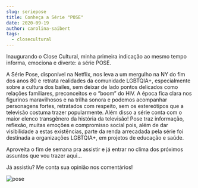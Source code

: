 ```yaml
---
slug: seriepose
title: Conheça a Série "POSE"
date: 2020-09-19
author: carolina-saibert
tags:
  - closecultural
---
```

<!--\[if gte mso 9]><xml>
 <o:OfficeDocumentSettings>
  <o:AllowPNG/>
 </o:OfficeDocumentSettings>
</xml><!\[endif]-->

<!--\[if gte mso 9]><xml>
 <w:WordDocument>
  <w:View>Normal</w:View>
  <w:Zoom>0</w:Zoom>
  <w:TrackMoves/>
  <w:TrackFormatting/>
  <w:HyphenationZone>21</w:HyphenationZone>
  <w:PunctuationKerning/>
  <w:ValidateAgainstSchemas/>
  <w:SaveIfXMLInvalid>false</w:SaveIfXMLInvalid>
  <w:IgnoreMixedContent>false</w:IgnoreMixedContent>
  <w:AlwaysShowPlaceholderText>false</w:AlwaysShowPlaceholderText>
  <w:DoNotPromoteQF/>
  <w:LidThemeOther>PT-BR</w:LidThemeOther>
  <w:LidThemeAsian>X-NONE</w:LidThemeAsian>
  <w:LidThemeComplexScript>X-NONE</w:LidThemeComplexScript>
  <w:Compatibility>
   <w:BreakWrappedTables/>
   <w:SnapToGridInCell/>
   <w:WrapTextWithPunct/>
   <w:UseAsianBreakRules/>
   <w:DontGrowAutofit/>
   <w:SplitPgBreakAndParaMark/>
   <w:EnableOpenTypeKerning/>
   <w:DontFlipMirrorIndents/>
   <w:OverrideTableStyleHps/>
  </w:Compatibility>
  <m:mathPr>
   <m:mathFont m:val="Cambria Math"/>
   <m:brkBin m:val="before"/>
   <m:brkBinSub m:val="&#45;-"/>
   <m:smallFrac m:val="off"/>
   <m:dispDef/>
   <m:lMargin m:val="0"/>
   <m:rMargin m:val="0"/>
   <m:defJc m:val="centerGroup"/>
   <m:wrapIndent m:val="1440"/>
   <m:intLim m:val="subSup"/>
   <m:naryLim m:val="undOvr"/>
  </m:mathPr></w:WordDocument>
</xml><!\[endif]-->

<!--\[if gte mso 9]><xml>
 <w:LatentStyles DefLockedState="false" DefUnhideWhenUsed="false"
  DefSemiHidden="false" DefQFormat="false" DefPriority="99"
  LatentStyleCount="371">
  <w:LsdException Locked="false" Priority="0" QFormat="true" Name="Normal"/>
  <w:LsdException Locked="false" Priority="9" QFormat="true" Name="heading 1"/>
  <w:LsdException Locked="false" Priority="9" SemiHidden="true"
   UnhideWhenUsed="true" QFormat="true" Name="heading 2"/>
  <w:LsdException Locked="false" Priority="9" SemiHidden="true"
   UnhideWhenUsed="true" QFormat="true" Name="heading 3"/>
  <w:LsdException Locked="false" Priority="9" SemiHidden="true"
   UnhideWhenUsed="true" QFormat="true" Name="heading 4"/>
  <w:LsdException Locked="false" Priority="9" SemiHidden="true"
   UnhideWhenUsed="true" QFormat="true" Name="heading 5"/>
  <w:LsdException Locked="false" Priority="9" SemiHidden="true"
   UnhideWhenUsed="true" QFormat="true" Name="heading 6"/>
  <w:LsdException Locked="false" Priority="9" SemiHidden="true"
   UnhideWhenUsed="true" QFormat="true" Name="heading 7"/>
  <w:LsdException Locked="false" Priority="9" SemiHidden="true"
   UnhideWhenUsed="true" QFormat="true" Name="heading 8"/>
  <w:LsdException Locked="false" Priority="9" SemiHidden="true"
   UnhideWhenUsed="true" QFormat="true" Name="heading 9"/>
  <w:LsdException Locked="false" SemiHidden="true" UnhideWhenUsed="true"
   Name="index 1"/>
  <w:LsdException Locked="false" SemiHidden="true" UnhideWhenUsed="true"
   Name="index 2"/>
  <w:LsdException Locked="false" SemiHidden="true" UnhideWhenUsed="true"
   Name="index 3"/>
  <w:LsdException Locked="false" SemiHidden="true" UnhideWhenUsed="true"
   Name="index 4"/>
  <w:LsdException Locked="false" SemiHidden="true" UnhideWhenUsed="true"
   Name="index 5"/>
  <w:LsdException Locked="false" SemiHidden="true" UnhideWhenUsed="true"
   Name="index 6"/>
  <w:LsdException Locked="false" SemiHidden="true" UnhideWhenUsed="true"
   Name="index 7"/>
  <w:LsdException Locked="false" SemiHidden="true" UnhideWhenUsed="true"
   Name="index 8"/>
  <w:LsdException Locked="false" SemiHidden="true" UnhideWhenUsed="true"
   Name="index 9"/>
  <w:LsdException Locked="false" Priority="39" SemiHidden="true"
   UnhideWhenUsed="true" Name="toc 1"/>
  <w:LsdException Locked="false" Priority="39" SemiHidden="true"
   UnhideWhenUsed="true" Name="toc 2"/>
  <w:LsdException Locked="false" Priority="39" SemiHidden="true"
   UnhideWhenUsed="true" Name="toc 3"/>
  <w:LsdException Locked="false" Priority="39" SemiHidden="true"
   UnhideWhenUsed="true" Name="toc 4"/>
  <w:LsdException Locked="false" Priority="39" SemiHidden="true"
   UnhideWhenUsed="true" Name="toc 5"/>
  <w:LsdException Locked="false" Priority="39" SemiHidden="true"
   UnhideWhenUsed="true" Name="toc 6"/>
  <w:LsdException Locked="false" Priority="39" SemiHidden="true"
   UnhideWhenUsed="true" Name="toc 7"/>
  <w:LsdException Locked="false" Priority="39" SemiHidden="true"
   UnhideWhenUsed="true" Name="toc 8"/>
  <w:LsdException Locked="false" Priority="39" SemiHidden="true"
   UnhideWhenUsed="true" Name="toc 9"/>
  <w:LsdException Locked="false" SemiHidden="true" UnhideWhenUsed="true"
   Name="Normal Indent"/>
  <w:LsdException Locked="false" SemiHidden="true" UnhideWhenUsed="true"
   Name="footnote text"/>
  <w:LsdException Locked="false" SemiHidden="true" UnhideWhenUsed="true"
   Name="annotation text"/>
  <w:LsdException Locked="false" SemiHidden="true" UnhideWhenUsed="true"
   Name="header"/>
  <w:LsdException Locked="false" SemiHidden="true" UnhideWhenUsed="true"
   Name="footer"/>
  <w:LsdException Locked="false" SemiHidden="true" UnhideWhenUsed="true"
   Name="index heading"/>
  <w:LsdException Locked="false" Priority="35" SemiHidden="true"
   UnhideWhenUsed="true" QFormat="true" Name="caption"/>
  <w:LsdException Locked="false" SemiHidden="true" UnhideWhenUsed="true"
   Name="table of figures"/>
  <w:LsdException Locked="false" SemiHidden="true" UnhideWhenUsed="true"
   Name="envelope address"/>
  <w:LsdException Locked="false" SemiHidden="true" UnhideWhenUsed="true"
   Name="envelope return"/>
  <w:LsdException Locked="false" SemiHidden="true" UnhideWhenUsed="true"
   Name="footnote reference"/>
  <w:LsdException Locked="false" SemiHidden="true" UnhideWhenUsed="true"
   Name="annotation reference"/>
  <w:LsdException Locked="false" SemiHidden="true" UnhideWhenUsed="true"
   Name="line number"/>
  <w:LsdException Locked="false" SemiHidden="true" UnhideWhenUsed="true"
   Name="page number"/>
  <w:LsdException Locked="false" SemiHidden="true" UnhideWhenUsed="true"
   Name="endnote reference"/>
  <w:LsdException Locked="false" SemiHidden="true" UnhideWhenUsed="true"
   Name="endnote text"/>
  <w:LsdException Locked="false" SemiHidden="true" UnhideWhenUsed="true"
   Name="table of authorities"/>
  <w:LsdException Locked="false" SemiHidden="true" UnhideWhenUsed="true"
   Name="macro"/>
  <w:LsdException Locked="false" SemiHidden="true" UnhideWhenUsed="true"
   Name="toa heading"/>
  <w:LsdException Locked="false" SemiHidden="true" UnhideWhenUsed="true"
   Name="List"/>
  <w:LsdException Locked="false" SemiHidden="true" UnhideWhenUsed="true"
   Name="List Bullet"/>
  <w:LsdException Locked="false" SemiHidden="true" UnhideWhenUsed="true"
   Name="List Number"/>
  <w:LsdException Locked="false" SemiHidden="true" UnhideWhenUsed="true"
   Name="List 2"/>
  <w:LsdException Locked="false" SemiHidden="true" UnhideWhenUsed="true"
   Name="List 3"/>
  <w:LsdException Locked="false" SemiHidden="true" UnhideWhenUsed="true"
   Name="List 4"/>
  <w:LsdException Locked="false" SemiHidden="true" UnhideWhenUsed="true"
   Name="List 5"/>
  <w:LsdException Locked="false" SemiHidden="true" UnhideWhenUsed="true"
   Name="List Bullet 2"/>
  <w:LsdException Locked="false" SemiHidden="true" UnhideWhenUsed="true"
   Name="List Bullet 3"/>
  <w:LsdException Locked="false" SemiHidden="true" UnhideWhenUsed="true"
   Name="List Bullet 4"/>
  <w:LsdException Locked="false" SemiHidden="true" UnhideWhenUsed="true"
   Name="List Bullet 5"/>
  <w:LsdException Locked="false" SemiHidden="true" UnhideWhenUsed="true"
   Name="List Number 2"/>
  <w:LsdException Locked="false" SemiHidden="true" UnhideWhenUsed="true"
   Name="List Number 3"/>
  <w:LsdException Locked="false" SemiHidden="true" UnhideWhenUsed="true"
   Name="List Number 4"/>
  <w:LsdException Locked="false" SemiHidden="true" UnhideWhenUsed="true"
   Name="List Number 5"/>
  <w:LsdException Locked="false" Priority="10" QFormat="true" Name="Title"/>
  <w:LsdException Locked="false" SemiHidden="true" UnhideWhenUsed="true"
   Name="Closing"/>
  <w:LsdException Locked="false" SemiHidden="true" UnhideWhenUsed="true"
   Name="Signature"/>
  <w:LsdException Locked="false" Priority="1" SemiHidden="true"
   UnhideWhenUsed="true" Name="Default Paragraph Font"/>
  <w:LsdException Locked="false" SemiHidden="true" UnhideWhenUsed="true"
   Name="Body Text"/>
  <w:LsdException Locked="false" SemiHidden="true" UnhideWhenUsed="true"
   Name="Body Text Indent"/>
  <w:LsdException Locked="false" SemiHidden="true" UnhideWhenUsed="true"
   Name="List Continue"/>
  <w:LsdException Locked="false" SemiHidden="true" UnhideWhenUsed="true"
   Name="List Continue 2"/>
  <w:LsdException Locked="false" SemiHidden="true" UnhideWhenUsed="true"
   Name="List Continue 3"/>
  <w:LsdException Locked="false" SemiHidden="true" UnhideWhenUsed="true"
   Name="List Continue 4"/>
  <w:LsdException Locked="false" SemiHidden="true" UnhideWhenUsed="true"
   Name="List Continue 5"/>
  <w:LsdException Locked="false" SemiHidden="true" UnhideWhenUsed="true"
   Name="Message Header"/>
  <w:LsdException Locked="false" Priority="11" QFormat="true" Name="Subtitle"/>
  <w:LsdException Locked="false" SemiHidden="true" UnhideWhenUsed="true"
   Name="Salutation"/>
  <w:LsdException Locked="false" SemiHidden="true" UnhideWhenUsed="true"
   Name="Date"/>
  <w:LsdException Locked="false" SemiHidden="true" UnhideWhenUsed="true"
   Name="Body Text First Indent"/>
  <w:LsdException Locked="false" SemiHidden="true" UnhideWhenUsed="true"
   Name="Body Text First Indent 2"/>
  <w:LsdException Locked="false" SemiHidden="true" UnhideWhenUsed="true"
   Name="Note Heading"/>
  <w:LsdException Locked="false" SemiHidden="true" UnhideWhenUsed="true"
   Name="Body Text 2"/>
  <w:LsdException Locked="false" SemiHidden="true" UnhideWhenUsed="true"
   Name="Body Text 3"/>
  <w:LsdException Locked="false" SemiHidden="true" UnhideWhenUsed="true"
   Name="Body Text Indent 2"/>
  <w:LsdException Locked="false" SemiHidden="true" UnhideWhenUsed="true"
   Name="Body Text Indent 3"/>
  <w:LsdException Locked="false" SemiHidden="true" UnhideWhenUsed="true"
   Name="Block Text"/>
  <w:LsdException Locked="false" SemiHidden="true" UnhideWhenUsed="true"
   Name="Hyperlink"/>
  <w:LsdException Locked="false" SemiHidden="true" UnhideWhenUsed="true"
   Name="FollowedHyperlink"/>
  <w:LsdException Locked="false" Priority="22" QFormat="true" Name="Strong"/>
  <w:LsdException Locked="false" Priority="20" QFormat="true" Name="Emphasis"/>
  <w:LsdException Locked="false" SemiHidden="true" UnhideWhenUsed="true"
   Name="Document Map"/>
  <w:LsdException Locked="false" SemiHidden="true" UnhideWhenUsed="true"
   Name="Plain Text"/>
  <w:LsdException Locked="false" SemiHidden="true" UnhideWhenUsed="true"
   Name="E-mail Signature"/>
  <w:LsdException Locked="false" SemiHidden="true" UnhideWhenUsed="true"
   Name="HTML Top of Form"/>
  <w:LsdException Locked="false" SemiHidden="true" UnhideWhenUsed="true"
   Name="HTML Bottom of Form"/>
  <w:LsdException Locked="false" SemiHidden="true" UnhideWhenUsed="true"
   Name="Normal (Web)"/>
  <w:LsdException Locked="false" SemiHidden="true" UnhideWhenUsed="true"
   Name="HTML Acronym"/>
  <w:LsdException Locked="false" SemiHidden="true" UnhideWhenUsed="true"
   Name="HTML Address"/>
  <w:LsdException Locked="false" SemiHidden="true" UnhideWhenUsed="true"
   Name="HTML Cite"/>
  <w:LsdException Locked="false" SemiHidden="true" UnhideWhenUsed="true"
   Name="HTML Code"/>
  <w:LsdException Locked="false" SemiHidden="true" UnhideWhenUsed="true"
   Name="HTML Definition"/>
  <w:LsdException Locked="false" SemiHidden="true" UnhideWhenUsed="true"
   Name="HTML Keyboard"/>
  <w:LsdException Locked="false" SemiHidden="true" UnhideWhenUsed="true"
   Name="HTML Preformatted"/>
  <w:LsdException Locked="false" SemiHidden="true" UnhideWhenUsed="true"
   Name="HTML Sample"/>
  <w:LsdException Locked="false" SemiHidden="true" UnhideWhenUsed="true"
   Name="HTML Typewriter"/>
  <w:LsdException Locked="false" SemiHidden="true" UnhideWhenUsed="true"
   Name="HTML Variable"/>
  <w:LsdException Locked="false" SemiHidden="true" UnhideWhenUsed="true"
   Name="Normal Table"/>
  <w:LsdException Locked="false" SemiHidden="true" UnhideWhenUsed="true"
   Name="annotation subject"/>
  <w:LsdException Locked="false" SemiHidden="true" UnhideWhenUsed="true"
   Name="No List"/>
  <w:LsdException Locked="false" SemiHidden="true" UnhideWhenUsed="true"
   Name="Outline List 1"/>
  <w:LsdException Locked="false" SemiHidden="true" UnhideWhenUsed="true"
   Name="Outline List 2"/>
  <w:LsdException Locked="false" SemiHidden="true" UnhideWhenUsed="true"
   Name="Outline List 3"/>
  <w:LsdException Locked="false" SemiHidden="true" UnhideWhenUsed="true"
   Name="Table Simple 1"/>
  <w:LsdException Locked="false" SemiHidden="true" UnhideWhenUsed="true"
   Name="Table Simple 2"/>
  <w:LsdException Locked="false" SemiHidden="true" UnhideWhenUsed="true"
   Name="Table Simple 3"/>
  <w:LsdException Locked="false" SemiHidden="true" UnhideWhenUsed="true"
   Name="Table Classic 1"/>
  <w:LsdException Locked="false" SemiHidden="true" UnhideWhenUsed="true"
   Name="Table Classic 2"/>
  <w:LsdException Locked="false" SemiHidden="true" UnhideWhenUsed="true"
   Name="Table Classic 3"/>
  <w:LsdException Locked="false" SemiHidden="true" UnhideWhenUsed="true"
   Name="Table Classic 4"/>
  <w:LsdException Locked="false" SemiHidden="true" UnhideWhenUsed="true"
   Name="Table Colorful 1"/>
  <w:LsdException Locked="false" SemiHidden="true" UnhideWhenUsed="true"
   Name="Table Colorful 2"/>
  <w:LsdException Locked="false" SemiHidden="true" UnhideWhenUsed="true"
   Name="Table Colorful 3"/>
  <w:LsdException Locked="false" SemiHidden="true" UnhideWhenUsed="true"
   Name="Table Columns 1"/>
  <w:LsdException Locked="false" SemiHidden="true" UnhideWhenUsed="true"
   Name="Table Columns 2"/>
  <w:LsdException Locked="false" SemiHidden="true" UnhideWhenUsed="true"
   Name="Table Columns 3"/>
  <w:LsdException Locked="false" SemiHidden="true" UnhideWhenUsed="true"
   Name="Table Columns 4"/>
  <w:LsdException Locked="false" SemiHidden="true" UnhideWhenUsed="true"
   Name="Table Columns 5"/>
  <w:LsdException Locked="false" SemiHidden="true" UnhideWhenUsed="true"
   Name="Table Grid 1"/>
  <w:LsdException Locked="false" SemiHidden="true" UnhideWhenUsed="true"
   Name="Table Grid 2"/>
  <w:LsdException Locked="false" SemiHidden="true" UnhideWhenUsed="true"
   Name="Table Grid 3"/>
  <w:LsdException Locked="false" SemiHidden="true" UnhideWhenUsed="true"
   Name="Table Grid 4"/>
  <w:LsdException Locked="false" SemiHidden="true" UnhideWhenUsed="true"
   Name="Table Grid 5"/>
  <w:LsdException Locked="false" SemiHidden="true" UnhideWhenUsed="true"
   Name="Table Grid 6"/>
  <w:LsdException Locked="false" SemiHidden="true" UnhideWhenUsed="true"
   Name="Table Grid 7"/>
  <w:LsdException Locked="false" SemiHidden="true" UnhideWhenUsed="true"
   Name="Table Grid 8"/>
  <w:LsdException Locked="false" SemiHidden="true" UnhideWhenUsed="true"
   Name="Table List 1"/>
  <w:LsdException Locked="false" SemiHidden="true" UnhideWhenUsed="true"
   Name="Table List 2"/>
  <w:LsdException Locked="false" SemiHidden="true" UnhideWhenUsed="true"
   Name="Table List 3"/>
  <w:LsdException Locked="false" SemiHidden="true" UnhideWhenUsed="true"
   Name="Table List 4"/>
  <w:LsdException Locked="false" SemiHidden="true" UnhideWhenUsed="true"
   Name="Table List 5"/>
  <w:LsdException Locked="false" SemiHidden="true" UnhideWhenUsed="true"
   Name="Table List 6"/>
  <w:LsdException Locked="false" SemiHidden="true" UnhideWhenUsed="true"
   Name="Table List 7"/>
  <w:LsdException Locked="false" SemiHidden="true" UnhideWhenUsed="true"
   Name="Table List 8"/>
  <w:LsdException Locked="false" SemiHidden="true" UnhideWhenUsed="true"
   Name="Table 3D effects 1"/>
  <w:LsdException Locked="false" SemiHidden="true" UnhideWhenUsed="true"
   Name="Table 3D effects 2"/>
  <w:LsdException Locked="false" SemiHidden="true" UnhideWhenUsed="true"
   Name="Table 3D effects 3"/>
  <w:LsdException Locked="false" SemiHidden="true" UnhideWhenUsed="true"
   Name="Table Contemporary"/>
  <w:LsdException Locked="false" SemiHidden="true" UnhideWhenUsed="true"
   Name="Table Elegant"/>
  <w:LsdException Locked="false" SemiHidden="true" UnhideWhenUsed="true"
   Name="Table Professional"/>
  <w:LsdException Locked="false" SemiHidden="true" UnhideWhenUsed="true"
   Name="Table Subtle 1"/>
  <w:LsdException Locked="false" SemiHidden="true" UnhideWhenUsed="true"
   Name="Table Subtle 2"/>
  <w:LsdException Locked="false" SemiHidden="true" UnhideWhenUsed="true"
   Name="Table Web 1"/>
  <w:LsdException Locked="false" SemiHidden="true" UnhideWhenUsed="true"
   Name="Table Web 2"/>
  <w:LsdException Locked="false" SemiHidden="true" UnhideWhenUsed="true"
   Name="Table Web 3"/>
  <w:LsdException Locked="false" SemiHidden="true" UnhideWhenUsed="true"
   Name="Balloon Text"/>
  <w:LsdException Locked="false" Priority="39" Name="Table Grid"/>
  <w:LsdException Locked="false" SemiHidden="true" UnhideWhenUsed="true"
   Name="Table Theme"/>
  <w:LsdException Locked="false" SemiHidden="true" Name="Placeholder Text"/>
  <w:LsdException Locked="false" Priority="1" QFormat="true" Name="No Spacing"/>
  <w:LsdException Locked="false" Priority="60" Name="Light Shading"/>
  <w:LsdException Locked="false" Priority="61" Name="Light List"/>
  <w:LsdException Locked="false" Priority="62" Name="Light Grid"/>
  <w:LsdException Locked="false" Priority="63" Name="Medium Shading 1"/>
  <w:LsdException Locked="false" Priority="64" Name="Medium Shading 2"/>
  <w:LsdException Locked="false" Priority="65" Name="Medium List 1"/>
  <w:LsdException Locked="false" Priority="66" Name="Medium List 2"/>
  <w:LsdException Locked="false" Priority="67" Name="Medium Grid 1"/>
  <w:LsdException Locked="false" Priority="68" Name="Medium Grid 2"/>
  <w:LsdException Locked="false" Priority="69" Name="Medium Grid 3"/>
  <w:LsdException Locked="false" Priority="70" Name="Dark List"/>
  <w:LsdException Locked="false" Priority="71" Name="Colorful Shading"/>
  <w:LsdException Locked="false" Priority="72" Name="Colorful List"/>
  <w:LsdException Locked="false" Priority="73" Name="Colorful Grid"/>
  <w:LsdException Locked="false" Priority="60" Name="Light Shading Accent 1"/>
  <w:LsdException Locked="false" Priority="61" Name="Light List Accent 1"/>
  <w:LsdException Locked="false" Priority="62" Name="Light Grid Accent 1"/>
  <w:LsdException Locked="false" Priority="63" Name="Medium Shading 1 Accent 1"/>
  <w:LsdException Locked="false" Priority="64" Name="Medium Shading 2 Accent 1"/>
  <w:LsdException Locked="false" Priority="65" Name="Medium List 1 Accent 1"/>
  <w:LsdException Locked="false" SemiHidden="true" Name="Revision"/>
  <w:LsdException Locked="false" Priority="34" QFormat="true"
   Name="List Paragraph"/>
  <w:LsdException Locked="false" Priority="29" QFormat="true" Name="Quote"/>
  <w:LsdException Locked="false" Priority="30" QFormat="true"
   Name="Intense Quote"/>
  <w:LsdException Locked="false" Priority="66" Name="Medium List 2 Accent 1"/>
  <w:LsdException Locked="false" Priority="67" Name="Medium Grid 1 Accent 1"/>
  <w:LsdException Locked="false" Priority="68" Name="Medium Grid 2 Accent 1"/>
  <w:LsdException Locked="false" Priority="69" Name="Medium Grid 3 Accent 1"/>
  <w:LsdException Locked="false" Priority="70" Name="Dark List Accent 1"/>
  <w:LsdException Locked="false" Priority="71" Name="Colorful Shading Accent 1"/>
  <w:LsdException Locked="false" Priority="72" Name="Colorful List Accent 1"/>
  <w:LsdException Locked="false" Priority="73" Name="Colorful Grid Accent 1"/>
  <w:LsdException Locked="false" Priority="60" Name="Light Shading Accent 2"/>
  <w:LsdException Locked="false" Priority="61" Name="Light List Accent 2"/>
  <w:LsdException Locked="false" Priority="62" Name="Light Grid Accent 2"/>
  <w:LsdException Locked="false" Priority="63" Name="Medium Shading 1 Accent 2"/>
  <w:LsdException Locked="false" Priority="64" Name="Medium Shading 2 Accent 2"/>
  <w:LsdException Locked="false" Priority="65" Name="Medium List 1 Accent 2"/>
  <w:LsdException Locked="false" Priority="66" Name="Medium List 2 Accent 2"/>
  <w:LsdException Locked="false" Priority="67" Name="Medium Grid 1 Accent 2"/>
  <w:LsdException Locked="false" Priority="68" Name="Medium Grid 2 Accent 2"/>
  <w:LsdException Locked="false" Priority="69" Name="Medium Grid 3 Accent 2"/>
  <w:LsdException Locked="false" Priority="70" Name="Dark List Accent 2"/>
  <w:LsdException Locked="false" Priority="71" Name="Colorful Shading Accent 2"/>
  <w:LsdException Locked="false" Priority="72" Name="Colorful List Accent 2"/>
  <w:LsdException Locked="false" Priority="73" Name="Colorful Grid Accent 2"/>
  <w:LsdException Locked="false" Priority="60" Name="Light Shading Accent 3"/>
  <w:LsdException Locked="false" Priority="61" Name="Light List Accent 3"/>
  <w:LsdException Locked="false" Priority="62" Name="Light Grid Accent 3"/>
  <w:LsdException Locked="false" Priority="63" Name="Medium Shading 1 Accent 3"/>
  <w:LsdException Locked="false" Priority="64" Name="Medium Shading 2 Accent 3"/>
  <w:LsdException Locked="false" Priority="65" Name="Medium List 1 Accent 3"/>
  <w:LsdException Locked="false" Priority="66" Name="Medium List 2 Accent 3"/>
  <w:LsdException Locked="false" Priority="67" Name="Medium Grid 1 Accent 3"/>
  <w:LsdException Locked="false" Priority="68" Name="Medium Grid 2 Accent 3"/>
  <w:LsdException Locked="false" Priority="69" Name="Medium Grid 3 Accent 3"/>
  <w:LsdException Locked="false" Priority="70" Name="Dark List Accent 3"/>
  <w:LsdException Locked="false" Priority="71" Name="Colorful Shading Accent 3"/>
  <w:LsdException Locked="false" Priority="72" Name="Colorful List Accent 3"/>
  <w:LsdException Locked="false" Priority="73" Name="Colorful Grid Accent 3"/>
  <w:LsdException Locked="false" Priority="60" Name="Light Shading Accent 4"/>
  <w:LsdException Locked="false" Priority="61" Name="Light List Accent 4"/>
  <w:LsdException Locked="false" Priority="62" Name="Light Grid Accent 4"/>
  <w:LsdException Locked="false" Priority="63" Name="Medium Shading 1 Accent 4"/>
  <w:LsdException Locked="false" Priority="64" Name="Medium Shading 2 Accent 4"/>
  <w:LsdException Locked="false" Priority="65" Name="Medium List 1 Accent 4"/>
  <w:LsdException Locked="false" Priority="66" Name="Medium List 2 Accent 4"/>
  <w:LsdException Locked="false" Priority="67" Name="Medium Grid 1 Accent 4"/>
  <w:LsdException Locked="false" Priority="68" Name="Medium Grid 2 Accent 4"/>
  <w:LsdException Locked="false" Priority="69" Name="Medium Grid 3 Accent 4"/>
  <w:LsdException Locked="false" Priority="70" Name="Dark List Accent 4"/>
  <w:LsdException Locked="false" Priority="71" Name="Colorful Shading Accent 4"/>
  <w:LsdException Locked="false" Priority="72" Name="Colorful List Accent 4"/>
  <w:LsdException Locked="false" Priority="73" Name="Colorful Grid Accent 4"/>
  <w:LsdException Locked="false" Priority="60" Name="Light Shading Accent 5"/>
  <w:LsdException Locked="false" Priority="61" Name="Light List Accent 5"/>
  <w:LsdException Locked="false" Priority="62" Name="Light Grid Accent 5"/>
  <w:LsdException Locked="false" Priority="63" Name="Medium Shading 1 Accent 5"/>
  <w:LsdException Locked="false" Priority="64" Name="Medium Shading 2 Accent 5"/>
  <w:LsdException Locked="false" Priority="65" Name="Medium List 1 Accent 5"/>
  <w:LsdException Locked="false" Priority="66" Name="Medium List 2 Accent 5"/>
  <w:LsdException Locked="false" Priority="67" Name="Medium Grid 1 Accent 5"/>
  <w:LsdException Locked="false" Priority="68" Name="Medium Grid 2 Accent 5"/>
  <w:LsdException Locked="false" Priority="69" Name="Medium Grid 3 Accent 5"/>
  <w:LsdException Locked="false" Priority="70" Name="Dark List Accent 5"/>
  <w:LsdException Locked="false" Priority="71" Name="Colorful Shading Accent 5"/>
  <w:LsdException Locked="false" Priority="72" Name="Colorful List Accent 5"/>
  <w:LsdException Locked="false" Priority="73" Name="Colorful Grid Accent 5"/>
  <w:LsdException Locked="false" Priority="60" Name="Light Shading Accent 6"/>
  <w:LsdException Locked="false" Priority="61" Name="Light List Accent 6"/>
  <w:LsdException Locked="false" Priority="62" Name="Light Grid Accent 6"/>
  <w:LsdException Locked="false" Priority="63" Name="Medium Shading 1 Accent 6"/>
  <w:LsdException Locked="false" Priority="64" Name="Medium Shading 2 Accent 6"/>
  <w:LsdException Locked="false" Priority="65" Name="Medium List 1 Accent 6"/>
  <w:LsdException Locked="false" Priority="66" Name="Medium List 2 Accent 6"/>
  <w:LsdException Locked="false" Priority="67" Name="Medium Grid 1 Accent 6"/>
  <w:LsdException Locked="false" Priority="68" Name="Medium Grid 2 Accent 6"/>
  <w:LsdException Locked="false" Priority="69" Name="Medium Grid 3 Accent 6"/>
  <w:LsdException Locked="false" Priority="70" Name="Dark List Accent 6"/>
  <w:LsdException Locked="false" Priority="71" Name="Colorful Shading Accent 6"/>
  <w:LsdException Locked="false" Priority="72" Name="Colorful List Accent 6"/>
  <w:LsdException Locked="false" Priority="73" Name="Colorful Grid Accent 6"/>
  <w:LsdException Locked="false" Priority="19" QFormat="true"
   Name="Subtle Emphasis"/>
  <w:LsdException Locked="false" Priority="21" QFormat="true"
   Name="Intense Emphasis"/>
  <w:LsdException Locked="false" Priority="31" QFormat="true"
   Name="Subtle Reference"/>
  <w:LsdException Locked="false" Priority="32" QFormat="true"
   Name="Intense Reference"/>
  <w:LsdException Locked="false" Priority="33" QFormat="true" Name="Book Title"/>
  <w:LsdException Locked="false" Priority="37" SemiHidden="true"
   UnhideWhenUsed="true" Name="Bibliography"/>
  <w:LsdException Locked="false" Priority="39" SemiHidden="true"
   UnhideWhenUsed="true" QFormat="true" Name="TOC Heading"/>
  <w:LsdException Locked="false" Priority="41" Name="Plain Table 1"/>
  <w:LsdException Locked="false" Priority="42" Name="Plain Table 2"/>
  <w:LsdException Locked="false" Priority="43" Name="Plain Table 3"/>
  <w:LsdException Locked="false" Priority="44" Name="Plain Table 4"/>
  <w:LsdException Locked="false" Priority="45" Name="Plain Table 5"/>
  <w:LsdException Locked="false" Priority="40" Name="Grid Table Light"/>
  <w:LsdException Locked="false" Priority="46" Name="Grid Table 1 Light"/>
  <w:LsdException Locked="false" Priority="47" Name="Grid Table 2"/>
  <w:LsdException Locked="false" Priority="48" Name="Grid Table 3"/>
  <w:LsdException Locked="false" Priority="49" Name="Grid Table 4"/>
  <w:LsdException Locked="false" Priority="50" Name="Grid Table 5 Dark"/>
  <w:LsdException Locked="false" Priority="51" Name="Grid Table 6 Colorful"/>
  <w:LsdException Locked="false" Priority="52" Name="Grid Table 7 Colorful"/>
  <w:LsdException Locked="false" Priority="46"
   Name="Grid Table 1 Light Accent 1"/>
  <w:LsdException Locked="false" Priority="47" Name="Grid Table 2 Accent 1"/>
  <w:LsdException Locked="false" Priority="48" Name="Grid Table 3 Accent 1"/>
  <w:LsdException Locked="false" Priority="49" Name="Grid Table 4 Accent 1"/>
  <w:LsdException Locked="false" Priority="50" Name="Grid Table 5 Dark Accent 1"/>
  <w:LsdException Locked="false" Priority="51"
   Name="Grid Table 6 Colorful Accent 1"/>
  <w:LsdException Locked="false" Priority="52"
   Name="Grid Table 7 Colorful Accent 1"/>
  <w:LsdException Locked="false" Priority="46"
   Name="Grid Table 1 Light Accent 2"/>
  <w:LsdException Locked="false" Priority="47" Name="Grid Table 2 Accent 2"/>
  <w:LsdException Locked="false" Priority="48" Name="Grid Table 3 Accent 2"/>
  <w:LsdException Locked="false" Priority="49" Name="Grid Table 4 Accent 2"/>
  <w:LsdException Locked="false" Priority="50" Name="Grid Table 5 Dark Accent 2"/>
  <w:LsdException Locked="false" Priority="51"
   Name="Grid Table 6 Colorful Accent 2"/>
  <w:LsdException Locked="false" Priority="52"
   Name="Grid Table 7 Colorful Accent 2"/>
  <w:LsdException Locked="false" Priority="46"
   Name="Grid Table 1 Light Accent 3"/>
  <w:LsdException Locked="false" Priority="47" Name="Grid Table 2 Accent 3"/>
  <w:LsdException Locked="false" Priority="48" Name="Grid Table 3 Accent 3"/>
  <w:LsdException Locked="false" Priority="49" Name="Grid Table 4 Accent 3"/>
  <w:LsdException Locked="false" Priority="50" Name="Grid Table 5 Dark Accent 3"/>
  <w:LsdException Locked="false" Priority="51"
   Name="Grid Table 6 Colorful Accent 3"/>
  <w:LsdException Locked="false" Priority="52"
   Name="Grid Table 7 Colorful Accent 3"/>
  <w:LsdException Locked="false" Priority="46"
   Name="Grid Table 1 Light Accent 4"/>
  <w:LsdException Locked="false" Priority="47" Name="Grid Table 2 Accent 4"/>
  <w:LsdException Locked="false" Priority="48" Name="Grid Table 3 Accent 4"/>
  <w:LsdException Locked="false" Priority="49" Name="Grid Table 4 Accent 4"/>
  <w:LsdException Locked="false" Priority="50" Name="Grid Table 5 Dark Accent 4"/>
  <w:LsdException Locked="false" Priority="51"
   Name="Grid Table 6 Colorful Accent 4"/>
  <w:LsdException Locked="false" Priority="52"
   Name="Grid Table 7 Colorful Accent 4"/>
  <w:LsdException Locked="false" Priority="46"
   Name="Grid Table 1 Light Accent 5"/>
  <w:LsdException Locked="false" Priority="47" Name="Grid Table 2 Accent 5"/>
  <w:LsdException Locked="false" Priority="48" Name="Grid Table 3 Accent 5"/>
  <w:LsdException Locked="false" Priority="49" Name="Grid Table 4 Accent 5"/>
  <w:LsdException Locked="false" Priority="50" Name="Grid Table 5 Dark Accent 5"/>
  <w:LsdException Locked="false" Priority="51"
   Name="Grid Table 6 Colorful Accent 5"/>
  <w:LsdException Locked="false" Priority="52"
   Name="Grid Table 7 Colorful Accent 5"/>
  <w:LsdException Locked="false" Priority="46"
   Name="Grid Table 1 Light Accent 6"/>
  <w:LsdException Locked="false" Priority="47" Name="Grid Table 2 Accent 6"/>
  <w:LsdException Locked="false" Priority="48" Name="Grid Table 3 Accent 6"/>
  <w:LsdException Locked="false" Priority="49" Name="Grid Table 4 Accent 6"/>
  <w:LsdException Locked="false" Priority="50" Name="Grid Table 5 Dark Accent 6"/>
  <w:LsdException Locked="false" Priority="51"
   Name="Grid Table 6 Colorful Accent 6"/>
  <w:LsdException Locked="false" Priority="52"
   Name="Grid Table 7 Colorful Accent 6"/>
  <w:LsdException Locked="false" Priority="46" Name="List Table 1 Light"/>
  <w:LsdException Locked="false" Priority="47" Name="List Table 2"/>
  <w:LsdException Locked="false" Priority="48" Name="List Table 3"/>
  <w:LsdException Locked="false" Priority="49" Name="List Table 4"/>
  <w:LsdException Locked="false" Priority="50" Name="List Table 5 Dark"/>
  <w:LsdException Locked="false" Priority="51" Name="List Table 6 Colorful"/>
  <w:LsdException Locked="false" Priority="52" Name="List Table 7 Colorful"/>
  <w:LsdException Locked="false" Priority="46"
   Name="List Table 1 Light Accent 1"/>
  <w:LsdException Locked="false" Priority="47" Name="List Table 2 Accent 1"/>
  <w:LsdException Locked="false" Priority="48" Name="List Table 3 Accent 1"/>
  <w:LsdException Locked="false" Priority="49" Name="List Table 4 Accent 1"/>
  <w:LsdException Locked="false" Priority="50" Name="List Table 5 Dark Accent 1"/>
  <w:LsdException Locked="false" Priority="51"
   Name="List Table 6 Colorful Accent 1"/>
  <w:LsdException Locked="false" Priority="52"
   Name="List Table 7 Colorful Accent 1"/>
  <w:LsdException Locked="false" Priority="46"
   Name="List Table 1 Light Accent 2"/>
  <w:LsdException Locked="false" Priority="47" Name="List Table 2 Accent 2"/>
  <w:LsdException Locked="false" Priority="48" Name="List Table 3 Accent 2"/>
  <w:LsdException Locked="false" Priority="49" Name="List Table 4 Accent 2"/>
  <w:LsdException Locked="false" Priority="50" Name="List Table 5 Dark Accent 2"/>
  <w:LsdException Locked="false" Priority="51"
   Name="List Table 6 Colorful Accent 2"/>
  <w:LsdException Locked="false" Priority="52"
   Name="List Table 7 Colorful Accent 2"/>
  <w:LsdException Locked="false" Priority="46"
   Name="List Table 1 Light Accent 3"/>
  <w:LsdException Locked="false" Priority="47" Name="List Table 2 Accent 3"/>
  <w:LsdException Locked="false" Priority="48" Name="List Table 3 Accent 3"/>
  <w:LsdException Locked="false" Priority="49" Name="List Table 4 Accent 3"/>
  <w:LsdException Locked="false" Priority="50" Name="List Table 5 Dark Accent 3"/>
  <w:LsdException Locked="false" Priority="51"
   Name="List Table 6 Colorful Accent 3"/>
  <w:LsdException Locked="false" Priority="52"
   Name="List Table 7 Colorful Accent 3"/>
  <w:LsdException Locked="false" Priority="46"
   Name="List Table 1 Light Accent 4"/>
  <w:LsdException Locked="false" Priority="47" Name="List Table 2 Accent 4"/>
  <w:LsdException Locked="false" Priority="48" Name="List Table 3 Accent 4"/>
  <w:LsdException Locked="false" Priority="49" Name="List Table 4 Accent 4"/>
  <w:LsdException Locked="false" Priority="50" Name="List Table 5 Dark Accent 4"/>
  <w:LsdException Locked="false" Priority="51"
   Name="List Table 6 Colorful Accent 4"/>
  <w:LsdException Locked="false" Priority="52"
   Name="List Table 7 Colorful Accent 4"/>
  <w:LsdException Locked="false" Priority="46"
   Name="List Table 1 Light Accent 5"/>
  <w:LsdException Locked="false" Priority="47" Name="List Table 2 Accent 5"/>
  <w:LsdException Locked="false" Priority="48" Name="List Table 3 Accent 5"/>
  <w:LsdException Locked="false" Priority="49" Name="List Table 4 Accent 5"/>
  <w:LsdException Locked="false" Priority="50" Name="List Table 5 Dark Accent 5"/>
  <w:LsdException Locked="false" Priority="51"
   Name="List Table 6 Colorful Accent 5"/>
  <w:LsdException Locked="false" Priority="52"
   Name="List Table 7 Colorful Accent 5"/>
  <w:LsdException Locked="false" Priority="46"
   Name="List Table 1 Light Accent 6"/>
  <w:LsdException Locked="false" Priority="47" Name="List Table 2 Accent 6"/>
  <w:LsdException Locked="false" Priority="48" Name="List Table 3 Accent 6"/>
  <w:LsdException Locked="false" Priority="49" Name="List Table 4 Accent 6"/>
  <w:LsdException Locked="false" Priority="50" Name="List Table 5 Dark Accent 6"/>
  <w:LsdException Locked="false" Priority="51"
   Name="List Table 6 Colorful Accent 6"/>
  <w:LsdException Locked="false" Priority="52"
   Name="List Table 7 Colorful Accent 6"/>
 </w:LatentStyles>
</xml><!\[endif]-->

<!--\[if gte mso 10]>
<style>
 /* Style Definitions */
 table.MsoNormalTable
	{mso-style-name:"Tabela normal";
	mso-tstyle-rowband-size:0;
	mso-tstyle-colband-size:0;
	mso-style-noshow:yes;
	mso-style-priority:99;
	mso-style-parent:"";
	mso-padding-alt:0cm 5.4pt 0cm 5.4pt;
	mso-para-margin-top:0cm;
	mso-para-margin-right:0cm;
	mso-para-margin-bottom:8.0pt;
	mso-para-margin-left:0cm;
	line-height:107%;
	mso-pagination:widow-orphan;
	font-size:11.0pt;
	font-family:"Calibri","sans-serif";
	mso-ascii-font-family:Calibri;
	mso-ascii-theme-font:minor-latin;
	mso-hansi-font-family:Calibri;
	mso-hansi-theme-font:minor-latin;
	mso-fareast-language:EN-US;}
</style>
<!\[endif]-->

<!--StartFragment-->

Inaugurando o Close Cultural, minha primeira indicação ao mesmo tempo informa, emociona e diverte: a série POSE.

<!--EndFragment-->

<!--\[if gte mso 9]><xml>
 <o:OfficeDocumentSettings>
  <o:AllowPNG/>
 </o:OfficeDocumentSettings>
</xml><!\[endif]-->

<!--\[if gte mso 9]><xml>
 <w:WordDocument>
  <w:View>Normal</w:View>
  <w:Zoom>0</w:Zoom>
  <w:TrackMoves/>
  <w:TrackFormatting/>
  <w:HyphenationZone>21</w:HyphenationZone>
  <w:PunctuationKerning/>
  <w:ValidateAgainstSchemas/>
  <w:SaveIfXMLInvalid>false</w:SaveIfXMLInvalid>
  <w:IgnoreMixedContent>false</w:IgnoreMixedContent>
  <w:AlwaysShowPlaceholderText>false</w:AlwaysShowPlaceholderText>
  <w:DoNotPromoteQF/>
  <w:LidThemeOther>PT-BR</w:LidThemeOther>
  <w:LidThemeAsian>X-NONE</w:LidThemeAsian>
  <w:LidThemeComplexScript>X-NONE</w:LidThemeComplexScript>
  <w:Compatibility>
   <w:BreakWrappedTables/>
   <w:SnapToGridInCell/>
   <w:WrapTextWithPunct/>
   <w:UseAsianBreakRules/>
   <w:DontGrowAutofit/>
   <w:SplitPgBreakAndParaMark/>
   <w:EnableOpenTypeKerning/>
   <w:DontFlipMirrorIndents/>
   <w:OverrideTableStyleHps/>
  </w:Compatibility>
  <m:mathPr>
   <m:mathFont m:val="Cambria Math"/>
   <m:brkBin m:val="before"/>
   <m:brkBinSub m:val="&#45;-"/>
   <m:smallFrac m:val="off"/>
   <m:dispDef/>
   <m:lMargin m:val="0"/>
   <m:rMargin m:val="0"/>
   <m:defJc m:val="centerGroup"/>
   <m:wrapIndent m:val="1440"/>
   <m:intLim m:val="subSup"/>
   <m:naryLim m:val="undOvr"/>
  </m:mathPr></w:WordDocument>
</xml><!\[endif]-->

<!--\[if gte mso 9]><xml>
 <w:LatentStyles DefLockedState="false" DefUnhideWhenUsed="false"
  DefSemiHidden="false" DefQFormat="false" DefPriority="99"
  LatentStyleCount="371">
  <w:LsdException Locked="false" Priority="0" QFormat="true" Name="Normal"/>
  <w:LsdException Locked="false" Priority="9" QFormat="true" Name="heading 1"/>
  <w:LsdException Locked="false" Priority="9" SemiHidden="true"
   UnhideWhenUsed="true" QFormat="true" Name="heading 2"/>
  <w:LsdException Locked="false" Priority="9" SemiHidden="true"
   UnhideWhenUsed="true" QFormat="true" Name="heading 3"/>
  <w:LsdException Locked="false" Priority="9" SemiHidden="true"
   UnhideWhenUsed="true" QFormat="true" Name="heading 4"/>
  <w:LsdException Locked="false" Priority="9" SemiHidden="true"
   UnhideWhenUsed="true" QFormat="true" Name="heading 5"/>
  <w:LsdException Locked="false" Priority="9" SemiHidden="true"
   UnhideWhenUsed="true" QFormat="true" Name="heading 6"/>
  <w:LsdException Locked="false" Priority="9" SemiHidden="true"
   UnhideWhenUsed="true" QFormat="true" Name="heading 7"/>
  <w:LsdException Locked="false" Priority="9" SemiHidden="true"
   UnhideWhenUsed="true" QFormat="true" Name="heading 8"/>
  <w:LsdException Locked="false" Priority="9" SemiHidden="true"
   UnhideWhenUsed="true" QFormat="true" Name="heading 9"/>
  <w:LsdException Locked="false" SemiHidden="true" UnhideWhenUsed="true"
   Name="index 1"/>
  <w:LsdException Locked="false" SemiHidden="true" UnhideWhenUsed="true"
   Name="index 2"/>
  <w:LsdException Locked="false" SemiHidden="true" UnhideWhenUsed="true"
   Name="index 3"/>
  <w:LsdException Locked="false" SemiHidden="true" UnhideWhenUsed="true"
   Name="index 4"/>
  <w:LsdException Locked="false" SemiHidden="true" UnhideWhenUsed="true"
   Name="index 5"/>
  <w:LsdException Locked="false" SemiHidden="true" UnhideWhenUsed="true"
   Name="index 6"/>
  <w:LsdException Locked="false" SemiHidden="true" UnhideWhenUsed="true"
   Name="index 7"/>
  <w:LsdException Locked="false" SemiHidden="true" UnhideWhenUsed="true"
   Name="index 8"/>
  <w:LsdException Locked="false" SemiHidden="true" UnhideWhenUsed="true"
   Name="index 9"/>
  <w:LsdException Locked="false" Priority="39" SemiHidden="true"
   UnhideWhenUsed="true" Name="toc 1"/>
  <w:LsdException Locked="false" Priority="39" SemiHidden="true"
   UnhideWhenUsed="true" Name="toc 2"/>
  <w:LsdException Locked="false" Priority="39" SemiHidden="true"
   UnhideWhenUsed="true" Name="toc 3"/>
  <w:LsdException Locked="false" Priority="39" SemiHidden="true"
   UnhideWhenUsed="true" Name="toc 4"/>
  <w:LsdException Locked="false" Priority="39" SemiHidden="true"
   UnhideWhenUsed="true" Name="toc 5"/>
  <w:LsdException Locked="false" Priority="39" SemiHidden="true"
   UnhideWhenUsed="true" Name="toc 6"/>
  <w:LsdException Locked="false" Priority="39" SemiHidden="true"
   UnhideWhenUsed="true" Name="toc 7"/>
  <w:LsdException Locked="false" Priority="39" SemiHidden="true"
   UnhideWhenUsed="true" Name="toc 8"/>
  <w:LsdException Locked="false" Priority="39" SemiHidden="true"
   UnhideWhenUsed="true" Name="toc 9"/>
  <w:LsdException Locked="false" SemiHidden="true" UnhideWhenUsed="true"
   Name="Normal Indent"/>
  <w:LsdException Locked="false" SemiHidden="true" UnhideWhenUsed="true"
   Name="footnote text"/>
  <w:LsdException Locked="false" SemiHidden="true" UnhideWhenUsed="true"
   Name="annotation text"/>
  <w:LsdException Locked="false" SemiHidden="true" UnhideWhenUsed="true"
   Name="header"/>
  <w:LsdException Locked="false" SemiHidden="true" UnhideWhenUsed="true"
   Name="footer"/>
  <w:LsdException Locked="false" SemiHidden="true" UnhideWhenUsed="true"
   Name="index heading"/>
  <w:LsdException Locked="false" Priority="35" SemiHidden="true"
   UnhideWhenUsed="true" QFormat="true" Name="caption"/>
  <w:LsdException Locked="false" SemiHidden="true" UnhideWhenUsed="true"
   Name="table of figures"/>
  <w:LsdException Locked="false" SemiHidden="true" UnhideWhenUsed="true"
   Name="envelope address"/>
  <w:LsdException Locked="false" SemiHidden="true" UnhideWhenUsed="true"
   Name="envelope return"/>
  <w:LsdException Locked="false" SemiHidden="true" UnhideWhenUsed="true"
   Name="footnote reference"/>
  <w:LsdException Locked="false" SemiHidden="true" UnhideWhenUsed="true"
   Name="annotation reference"/>
  <w:LsdException Locked="false" SemiHidden="true" UnhideWhenUsed="true"
   Name="line number"/>
  <w:LsdException Locked="false" SemiHidden="true" UnhideWhenUsed="true"
   Name="page number"/>
  <w:LsdException Locked="false" SemiHidden="true" UnhideWhenUsed="true"
   Name="endnote reference"/>
  <w:LsdException Locked="false" SemiHidden="true" UnhideWhenUsed="true"
   Name="endnote text"/>
  <w:LsdException Locked="false" SemiHidden="true" UnhideWhenUsed="true"
   Name="table of authorities"/>
  <w:LsdException Locked="false" SemiHidden="true" UnhideWhenUsed="true"
   Name="macro"/>
  <w:LsdException Locked="false" SemiHidden="true" UnhideWhenUsed="true"
   Name="toa heading"/>
  <w:LsdException Locked="false" SemiHidden="true" UnhideWhenUsed="true"
   Name="List"/>
  <w:LsdException Locked="false" SemiHidden="true" UnhideWhenUsed="true"
   Name="List Bullet"/>
  <w:LsdException Locked="false" SemiHidden="true" UnhideWhenUsed="true"
   Name="List Number"/>
  <w:LsdException Locked="false" SemiHidden="true" UnhideWhenUsed="true"
   Name="List 2"/>
  <w:LsdException Locked="false" SemiHidden="true" UnhideWhenUsed="true"
   Name="List 3"/>
  <w:LsdException Locked="false" SemiHidden="true" UnhideWhenUsed="true"
   Name="List 4"/>
  <w:LsdException Locked="false" SemiHidden="true" UnhideWhenUsed="true"
   Name="List 5"/>
  <w:LsdException Locked="false" SemiHidden="true" UnhideWhenUsed="true"
   Name="List Bullet 2"/>
  <w:LsdException Locked="false" SemiHidden="true" UnhideWhenUsed="true"
   Name="List Bullet 3"/>
  <w:LsdException Locked="false" SemiHidden="true" UnhideWhenUsed="true"
   Name="List Bullet 4"/>
  <w:LsdException Locked="false" SemiHidden="true" UnhideWhenUsed="true"
   Name="List Bullet 5"/>
  <w:LsdException Locked="false" SemiHidden="true" UnhideWhenUsed="true"
   Name="List Number 2"/>
  <w:LsdException Locked="false" SemiHidden="true" UnhideWhenUsed="true"
   Name="List Number 3"/>
  <w:LsdException Locked="false" SemiHidden="true" UnhideWhenUsed="true"
   Name="List Number 4"/>
  <w:LsdException Locked="false" SemiHidden="true" UnhideWhenUsed="true"
   Name="List Number 5"/>
  <w:LsdException Locked="false" Priority="10" QFormat="true" Name="Title"/>
  <w:LsdException Locked="false" SemiHidden="true" UnhideWhenUsed="true"
   Name="Closing"/>
  <w:LsdException Locked="false" SemiHidden="true" UnhideWhenUsed="true"
   Name="Signature"/>
  <w:LsdException Locked="false" Priority="1" SemiHidden="true"
   UnhideWhenUsed="true" Name="Default Paragraph Font"/>
  <w:LsdException Locked="false" SemiHidden="true" UnhideWhenUsed="true"
   Name="Body Text"/>
  <w:LsdException Locked="false" SemiHidden="true" UnhideWhenUsed="true"
   Name="Body Text Indent"/>
  <w:LsdException Locked="false" SemiHidden="true" UnhideWhenUsed="true"
   Name="List Continue"/>
  <w:LsdException Locked="false" SemiHidden="true" UnhideWhenUsed="true"
   Name="List Continue 2"/>
  <w:LsdException Locked="false" SemiHidden="true" UnhideWhenUsed="true"
   Name="List Continue 3"/>
  <w:LsdException Locked="false" SemiHidden="true" UnhideWhenUsed="true"
   Name="List Continue 4"/>
  <w:LsdException Locked="false" SemiHidden="true" UnhideWhenUsed="true"
   Name="List Continue 5"/>
  <w:LsdException Locked="false" SemiHidden="true" UnhideWhenUsed="true"
   Name="Message Header"/>
  <w:LsdException Locked="false" Priority="11" QFormat="true" Name="Subtitle"/>
  <w:LsdException Locked="false" SemiHidden="true" UnhideWhenUsed="true"
   Name="Salutation"/>
  <w:LsdException Locked="false" SemiHidden="true" UnhideWhenUsed="true"
   Name="Date"/>
  <w:LsdException Locked="false" SemiHidden="true" UnhideWhenUsed="true"
   Name="Body Text First Indent"/>
  <w:LsdException Locked="false" SemiHidden="true" UnhideWhenUsed="true"
   Name="Body Text First Indent 2"/>
  <w:LsdException Locked="false" SemiHidden="true" UnhideWhenUsed="true"
   Name="Note Heading"/>
  <w:LsdException Locked="false" SemiHidden="true" UnhideWhenUsed="true"
   Name="Body Text 2"/>
  <w:LsdException Locked="false" SemiHidden="true" UnhideWhenUsed="true"
   Name="Body Text 3"/>
  <w:LsdException Locked="false" SemiHidden="true" UnhideWhenUsed="true"
   Name="Body Text Indent 2"/>
  <w:LsdException Locked="false" SemiHidden="true" UnhideWhenUsed="true"
   Name="Body Text Indent 3"/>
  <w:LsdException Locked="false" SemiHidden="true" UnhideWhenUsed="true"
   Name="Block Text"/>
  <w:LsdException Locked="false" SemiHidden="true" UnhideWhenUsed="true"
   Name="Hyperlink"/>
  <w:LsdException Locked="false" SemiHidden="true" UnhideWhenUsed="true"
   Name="FollowedHyperlink"/>
  <w:LsdException Locked="false" Priority="22" QFormat="true" Name="Strong"/>
  <w:LsdException Locked="false" Priority="20" QFormat="true" Name="Emphasis"/>
  <w:LsdException Locked="false" SemiHidden="true" UnhideWhenUsed="true"
   Name="Document Map"/>
  <w:LsdException Locked="false" SemiHidden="true" UnhideWhenUsed="true"
   Name="Plain Text"/>
  <w:LsdException Locked="false" SemiHidden="true" UnhideWhenUsed="true"
   Name="E-mail Signature"/>
  <w:LsdException Locked="false" SemiHidden="true" UnhideWhenUsed="true"
   Name="HTML Top of Form"/>
  <w:LsdException Locked="false" SemiHidden="true" UnhideWhenUsed="true"
   Name="HTML Bottom of Form"/>
  <w:LsdException Locked="false" SemiHidden="true" UnhideWhenUsed="true"
   Name="Normal (Web)"/>
  <w:LsdException Locked="false" SemiHidden="true" UnhideWhenUsed="true"
   Name="HTML Acronym"/>
  <w:LsdException Locked="false" SemiHidden="true" UnhideWhenUsed="true"
   Name="HTML Address"/>
  <w:LsdException Locked="false" SemiHidden="true" UnhideWhenUsed="true"
   Name="HTML Cite"/>
  <w:LsdException Locked="false" SemiHidden="true" UnhideWhenUsed="true"
   Name="HTML Code"/>
  <w:LsdException Locked="false" SemiHidden="true" UnhideWhenUsed="true"
   Name="HTML Definition"/>
  <w:LsdException Locked="false" SemiHidden="true" UnhideWhenUsed="true"
   Name="HTML Keyboard"/>
  <w:LsdException Locked="false" SemiHidden="true" UnhideWhenUsed="true"
   Name="HTML Preformatted"/>
  <w:LsdException Locked="false" SemiHidden="true" UnhideWhenUsed="true"
   Name="HTML Sample"/>
  <w:LsdException Locked="false" SemiHidden="true" UnhideWhenUsed="true"
   Name="HTML Typewriter"/>
  <w:LsdException Locked="false" SemiHidden="true" UnhideWhenUsed="true"
   Name="HTML Variable"/>
  <w:LsdException Locked="false" SemiHidden="true" UnhideWhenUsed="true"
   Name="Normal Table"/>
  <w:LsdException Locked="false" SemiHidden="true" UnhideWhenUsed="true"
   Name="annotation subject"/>
  <w:LsdException Locked="false" SemiHidden="true" UnhideWhenUsed="true"
   Name="No List"/>
  <w:LsdException Locked="false" SemiHidden="true" UnhideWhenUsed="true"
   Name="Outline List 1"/>
  <w:LsdException Locked="false" SemiHidden="true" UnhideWhenUsed="true"
   Name="Outline List 2"/>
  <w:LsdException Locked="false" SemiHidden="true" UnhideWhenUsed="true"
   Name="Outline List 3"/>
  <w:LsdException Locked="false" SemiHidden="true" UnhideWhenUsed="true"
   Name="Table Simple 1"/>
  <w:LsdException Locked="false" SemiHidden="true" UnhideWhenUsed="true"
   Name="Table Simple 2"/>
  <w:LsdException Locked="false" SemiHidden="true" UnhideWhenUsed="true"
   Name="Table Simple 3"/>
  <w:LsdException Locked="false" SemiHidden="true" UnhideWhenUsed="true"
   Name="Table Classic 1"/>
  <w:LsdException Locked="false" SemiHidden="true" UnhideWhenUsed="true"
   Name="Table Classic 2"/>
  <w:LsdException Locked="false" SemiHidden="true" UnhideWhenUsed="true"
   Name="Table Classic 3"/>
  <w:LsdException Locked="false" SemiHidden="true" UnhideWhenUsed="true"
   Name="Table Classic 4"/>
  <w:LsdException Locked="false" SemiHidden="true" UnhideWhenUsed="true"
   Name="Table Colorful 1"/>
  <w:LsdException Locked="false" SemiHidden="true" UnhideWhenUsed="true"
   Name="Table Colorful 2"/>
  <w:LsdException Locked="false" SemiHidden="true" UnhideWhenUsed="true"
   Name="Table Colorful 3"/>
  <w:LsdException Locked="false" SemiHidden="true" UnhideWhenUsed="true"
   Name="Table Columns 1"/>
  <w:LsdException Locked="false" SemiHidden="true" UnhideWhenUsed="true"
   Name="Table Columns 2"/>
  <w:LsdException Locked="false" SemiHidden="true" UnhideWhenUsed="true"
   Name="Table Columns 3"/>
  <w:LsdException Locked="false" SemiHidden="true" UnhideWhenUsed="true"
   Name="Table Columns 4"/>
  <w:LsdException Locked="false" SemiHidden="true" UnhideWhenUsed="true"
   Name="Table Columns 5"/>
  <w:LsdException Locked="false" SemiHidden="true" UnhideWhenUsed="true"
   Name="Table Grid 1"/>
  <w:LsdException Locked="false" SemiHidden="true" UnhideWhenUsed="true"
   Name="Table Grid 2"/>
  <w:LsdException Locked="false" SemiHidden="true" UnhideWhenUsed="true"
   Name="Table Grid 3"/>
  <w:LsdException Locked="false" SemiHidden="true" UnhideWhenUsed="true"
   Name="Table Grid 4"/>
  <w:LsdException Locked="false" SemiHidden="true" UnhideWhenUsed="true"
   Name="Table Grid 5"/>
  <w:LsdException Locked="false" SemiHidden="true" UnhideWhenUsed="true"
   Name="Table Grid 6"/>
  <w:LsdException Locked="false" SemiHidden="true" UnhideWhenUsed="true"
   Name="Table Grid 7"/>
  <w:LsdException Locked="false" SemiHidden="true" UnhideWhenUsed="true"
   Name="Table Grid 8"/>
  <w:LsdException Locked="false" SemiHidden="true" UnhideWhenUsed="true"
   Name="Table List 1"/>
  <w:LsdException Locked="false" SemiHidden="true" UnhideWhenUsed="true"
   Name="Table List 2"/>
  <w:LsdException Locked="false" SemiHidden="true" UnhideWhenUsed="true"
   Name="Table List 3"/>
  <w:LsdException Locked="false" SemiHidden="true" UnhideWhenUsed="true"
   Name="Table List 4"/>
  <w:LsdException Locked="false" SemiHidden="true" UnhideWhenUsed="true"
   Name="Table List 5"/>
  <w:LsdException Locked="false" SemiHidden="true" UnhideWhenUsed="true"
   Name="Table List 6"/>
  <w:LsdException Locked="false" SemiHidden="true" UnhideWhenUsed="true"
   Name="Table List 7"/>
  <w:LsdException Locked="false" SemiHidden="true" UnhideWhenUsed="true"
   Name="Table List 8"/>
  <w:LsdException Locked="false" SemiHidden="true" UnhideWhenUsed="true"
   Name="Table 3D effects 1"/>
  <w:LsdException Locked="false" SemiHidden="true" UnhideWhenUsed="true"
   Name="Table 3D effects 2"/>
  <w:LsdException Locked="false" SemiHidden="true" UnhideWhenUsed="true"
   Name="Table 3D effects 3"/>
  <w:LsdException Locked="false" SemiHidden="true" UnhideWhenUsed="true"
   Name="Table Contemporary"/>
  <w:LsdException Locked="false" SemiHidden="true" UnhideWhenUsed="true"
   Name="Table Elegant"/>
  <w:LsdException Locked="false" SemiHidden="true" UnhideWhenUsed="true"
   Name="Table Professional"/>
  <w:LsdException Locked="false" SemiHidden="true" UnhideWhenUsed="true"
   Name="Table Subtle 1"/>
  <w:LsdException Locked="false" SemiHidden="true" UnhideWhenUsed="true"
   Name="Table Subtle 2"/>
  <w:LsdException Locked="false" SemiHidden="true" UnhideWhenUsed="true"
   Name="Table Web 1"/>
  <w:LsdException Locked="false" SemiHidden="true" UnhideWhenUsed="true"
   Name="Table Web 2"/>
  <w:LsdException Locked="false" SemiHidden="true" UnhideWhenUsed="true"
   Name="Table Web 3"/>
  <w:LsdException Locked="false" SemiHidden="true" UnhideWhenUsed="true"
   Name="Balloon Text"/>
  <w:LsdException Locked="false" Priority="39" Name="Table Grid"/>
  <w:LsdException Locked="false" SemiHidden="true" UnhideWhenUsed="true"
   Name="Table Theme"/>
  <w:LsdException Locked="false" SemiHidden="true" Name="Placeholder Text"/>
  <w:LsdException Locked="false" Priority="1" QFormat="true" Name="No Spacing"/>
  <w:LsdException Locked="false" Priority="60" Name="Light Shading"/>
  <w:LsdException Locked="false" Priority="61" Name="Light List"/>
  <w:LsdException Locked="false" Priority="62" Name="Light Grid"/>
  <w:LsdException Locked="false" Priority="63" Name="Medium Shading 1"/>
  <w:LsdException Locked="false" Priority="64" Name="Medium Shading 2"/>
  <w:LsdException Locked="false" Priority="65" Name="Medium List 1"/>
  <w:LsdException Locked="false" Priority="66" Name="Medium List 2"/>
  <w:LsdException Locked="false" Priority="67" Name="Medium Grid 1"/>
  <w:LsdException Locked="false" Priority="68" Name="Medium Grid 2"/>
  <w:LsdException Locked="false" Priority="69" Name="Medium Grid 3"/>
  <w:LsdException Locked="false" Priority="70" Name="Dark List"/>
  <w:LsdException Locked="false" Priority="71" Name="Colorful Shading"/>
  <w:LsdException Locked="false" Priority="72" Name="Colorful List"/>
  <w:LsdException Locked="false" Priority="73" Name="Colorful Grid"/>
  <w:LsdException Locked="false" Priority="60" Name="Light Shading Accent 1"/>
  <w:LsdException Locked="false" Priority="61" Name="Light List Accent 1"/>
  <w:LsdException Locked="false" Priority="62" Name="Light Grid Accent 1"/>
  <w:LsdException Locked="false" Priority="63" Name="Medium Shading 1 Accent 1"/>
  <w:LsdException Locked="false" Priority="64" Name="Medium Shading 2 Accent 1"/>
  <w:LsdException Locked="false" Priority="65" Name="Medium List 1 Accent 1"/>
  <w:LsdException Locked="false" SemiHidden="true" Name="Revision"/>
  <w:LsdException Locked="false" Priority="34" QFormat="true"
   Name="List Paragraph"/>
  <w:LsdException Locked="false" Priority="29" QFormat="true" Name="Quote"/>
  <w:LsdException Locked="false" Priority="30" QFormat="true"
   Name="Intense Quote"/>
  <w:LsdException Locked="false" Priority="66" Name="Medium List 2 Accent 1"/>
  <w:LsdException Locked="false" Priority="67" Name="Medium Grid 1 Accent 1"/>
  <w:LsdException Locked="false" Priority="68" Name="Medium Grid 2 Accent 1"/>
  <w:LsdException Locked="false" Priority="69" Name="Medium Grid 3 Accent 1"/>
  <w:LsdException Locked="false" Priority="70" Name="Dark List Accent 1"/>
  <w:LsdException Locked="false" Priority="71" Name="Colorful Shading Accent 1"/>
  <w:LsdException Locked="false" Priority="72" Name="Colorful List Accent 1"/>
  <w:LsdException Locked="false" Priority="73" Name="Colorful Grid Accent 1"/>
  <w:LsdException Locked="false" Priority="60" Name="Light Shading Accent 2"/>
  <w:LsdException Locked="false" Priority="61" Name="Light List Accent 2"/>
  <w:LsdException Locked="false" Priority="62" Name="Light Grid Accent 2"/>
  <w:LsdException Locked="false" Priority="63" Name="Medium Shading 1 Accent 2"/>
  <w:LsdException Locked="false" Priority="64" Name="Medium Shading 2 Accent 2"/>
  <w:LsdException Locked="false" Priority="65" Name="Medium List 1 Accent 2"/>
  <w:LsdException Locked="false" Priority="66" Name="Medium List 2 Accent 2"/>
  <w:LsdException Locked="false" Priority="67" Name="Medium Grid 1 Accent 2"/>
  <w:LsdException Locked="false" Priority="68" Name="Medium Grid 2 Accent 2"/>
  <w:LsdException Locked="false" Priority="69" Name="Medium Grid 3 Accent 2"/>
  <w:LsdException Locked="false" Priority="70" Name="Dark List Accent 2"/>
  <w:LsdException Locked="false" Priority="71" Name="Colorful Shading Accent 2"/>
  <w:LsdException Locked="false" Priority="72" Name="Colorful List Accent 2"/>
  <w:LsdException Locked="false" Priority="73" Name="Colorful Grid Accent 2"/>
  <w:LsdException Locked="false" Priority="60" Name="Light Shading Accent 3"/>
  <w:LsdException Locked="false" Priority="61" Name="Light List Accent 3"/>
  <w:LsdException Locked="false" Priority="62" Name="Light Grid Accent 3"/>
  <w:LsdException Locked="false" Priority="63" Name="Medium Shading 1 Accent 3"/>
  <w:LsdException Locked="false" Priority="64" Name="Medium Shading 2 Accent 3"/>
  <w:LsdException Locked="false" Priority="65" Name="Medium List 1 Accent 3"/>
  <w:LsdException Locked="false" Priority="66" Name="Medium List 2 Accent 3"/>
  <w:LsdException Locked="false" Priority="67" Name="Medium Grid 1 Accent 3"/>
  <w:LsdException Locked="false" Priority="68" Name="Medium Grid 2 Accent 3"/>
  <w:LsdException Locked="false" Priority="69" Name="Medium Grid 3 Accent 3"/>
  <w:LsdException Locked="false" Priority="70" Name="Dark List Accent 3"/>
  <w:LsdException Locked="false" Priority="71" Name="Colorful Shading Accent 3"/>
  <w:LsdException Locked="false" Priority="72" Name="Colorful List Accent 3"/>
  <w:LsdException Locked="false" Priority="73" Name="Colorful Grid Accent 3"/>
  <w:LsdException Locked="false" Priority="60" Name="Light Shading Accent 4"/>
  <w:LsdException Locked="false" Priority="61" Name="Light List Accent 4"/>
  <w:LsdException Locked="false" Priority="62" Name="Light Grid Accent 4"/>
  <w:LsdException Locked="false" Priority="63" Name="Medium Shading 1 Accent 4"/>
  <w:LsdException Locked="false" Priority="64" Name="Medium Shading 2 Accent 4"/>
  <w:LsdException Locked="false" Priority="65" Name="Medium List 1 Accent 4"/>
  <w:LsdException Locked="false" Priority="66" Name="Medium List 2 Accent 4"/>
  <w:LsdException Locked="false" Priority="67" Name="Medium Grid 1 Accent 4"/>
  <w:LsdException Locked="false" Priority="68" Name="Medium Grid 2 Accent 4"/>
  <w:LsdException Locked="false" Priority="69" Name="Medium Grid 3 Accent 4"/>
  <w:LsdException Locked="false" Priority="70" Name="Dark List Accent 4"/>
  <w:LsdException Locked="false" Priority="71" Name="Colorful Shading Accent 4"/>
  <w:LsdException Locked="false" Priority="72" Name="Colorful List Accent 4"/>
  <w:LsdException Locked="false" Priority="73" Name="Colorful Grid Accent 4"/>
  <w:LsdException Locked="false" Priority="60" Name="Light Shading Accent 5"/>
  <w:LsdException Locked="false" Priority="61" Name="Light List Accent 5"/>
  <w:LsdException Locked="false" Priority="62" Name="Light Grid Accent 5"/>
  <w:LsdException Locked="false" Priority="63" Name="Medium Shading 1 Accent 5"/>
  <w:LsdException Locked="false" Priority="64" Name="Medium Shading 2 Accent 5"/>
  <w:LsdException Locked="false" Priority="65" Name="Medium List 1 Accent 5"/>
  <w:LsdException Locked="false" Priority="66" Name="Medium List 2 Accent 5"/>
  <w:LsdException Locked="false" Priority="67" Name="Medium Grid 1 Accent 5"/>
  <w:LsdException Locked="false" Priority="68" Name="Medium Grid 2 Accent 5"/>
  <w:LsdException Locked="false" Priority="69" Name="Medium Grid 3 Accent 5"/>
  <w:LsdException Locked="false" Priority="70" Name="Dark List Accent 5"/>
  <w:LsdException Locked="false" Priority="71" Name="Colorful Shading Accent 5"/>
  <w:LsdException Locked="false" Priority="72" Name="Colorful List Accent 5"/>
  <w:LsdException Locked="false" Priority="73" Name="Colorful Grid Accent 5"/>
  <w:LsdException Locked="false" Priority="60" Name="Light Shading Accent 6"/>
  <w:LsdException Locked="false" Priority="61" Name="Light List Accent 6"/>
  <w:LsdException Locked="false" Priority="62" Name="Light Grid Accent 6"/>
  <w:LsdException Locked="false" Priority="63" Name="Medium Shading 1 Accent 6"/>
  <w:LsdException Locked="false" Priority="64" Name="Medium Shading 2 Accent 6"/>
  <w:LsdException Locked="false" Priority="65" Name="Medium List 1 Accent 6"/>
  <w:LsdException Locked="false" Priority="66" Name="Medium List 2 Accent 6"/>
  <w:LsdException Locked="false" Priority="67" Name="Medium Grid 1 Accent 6"/>
  <w:LsdException Locked="false" Priority="68" Name="Medium Grid 2 Accent 6"/>
  <w:LsdException Locked="false" Priority="69" Name="Medium Grid 3 Accent 6"/>
  <w:LsdException Locked="false" Priority="70" Name="Dark List Accent 6"/>
  <w:LsdException Locked="false" Priority="71" Name="Colorful Shading Accent 6"/>
  <w:LsdException Locked="false" Priority="72" Name="Colorful List Accent 6"/>
  <w:LsdException Locked="false" Priority="73" Name="Colorful Grid Accent 6"/>
  <w:LsdException Locked="false" Priority="19" QFormat="true"
   Name="Subtle Emphasis"/>
  <w:LsdException Locked="false" Priority="21" QFormat="true"
   Name="Intense Emphasis"/>
  <w:LsdException Locked="false" Priority="31" QFormat="true"
   Name="Subtle Reference"/>
  <w:LsdException Locked="false" Priority="32" QFormat="true"
   Name="Intense Reference"/>
  <w:LsdException Locked="false" Priority="33" QFormat="true" Name="Book Title"/>
  <w:LsdException Locked="false" Priority="37" SemiHidden="true"
   UnhideWhenUsed="true" Name="Bibliography"/>
  <w:LsdException Locked="false" Priority="39" SemiHidden="true"
   UnhideWhenUsed="true" QFormat="true" Name="TOC Heading"/>
  <w:LsdException Locked="false" Priority="41" Name="Plain Table 1"/>
  <w:LsdException Locked="false" Priority="42" Name="Plain Table 2"/>
  <w:LsdException Locked="false" Priority="43" Name="Plain Table 3"/>
  <w:LsdException Locked="false" Priority="44" Name="Plain Table 4"/>
  <w:LsdException Locked="false" Priority="45" Name="Plain Table 5"/>
  <w:LsdException Locked="false" Priority="40" Name="Grid Table Light"/>
  <w:LsdException Locked="false" Priority="46" Name="Grid Table 1 Light"/>
  <w:LsdException Locked="false" Priority="47" Name="Grid Table 2"/>
  <w:LsdException Locked="false" Priority="48" Name="Grid Table 3"/>
  <w:LsdException Locked="false" Priority="49" Name="Grid Table 4"/>
  <w:LsdException Locked="false" Priority="50" Name="Grid Table 5 Dark"/>
  <w:LsdException Locked="false" Priority="51" Name="Grid Table 6 Colorful"/>
  <w:LsdException Locked="false" Priority="52" Name="Grid Table 7 Colorful"/>
  <w:LsdException Locked="false" Priority="46"
   Name="Grid Table 1 Light Accent 1"/>
  <w:LsdException Locked="false" Priority="47" Name="Grid Table 2 Accent 1"/>
  <w:LsdException Locked="false" Priority="48" Name="Grid Table 3 Accent 1"/>
  <w:LsdException Locked="false" Priority="49" Name="Grid Table 4 Accent 1"/>
  <w:LsdException Locked="false" Priority="50" Name="Grid Table 5 Dark Accent 1"/>
  <w:LsdException Locked="false" Priority="51"
   Name="Grid Table 6 Colorful Accent 1"/>
  <w:LsdException Locked="false" Priority="52"
   Name="Grid Table 7 Colorful Accent 1"/>
  <w:LsdException Locked="false" Priority="46"
   Name="Grid Table 1 Light Accent 2"/>
  <w:LsdException Locked="false" Priority="47" Name="Grid Table 2 Accent 2"/>
  <w:LsdException Locked="false" Priority="48" Name="Grid Table 3 Accent 2"/>
  <w:LsdException Locked="false" Priority="49" Name="Grid Table 4 Accent 2"/>
  <w:LsdException Locked="false" Priority="50" Name="Grid Table 5 Dark Accent 2"/>
  <w:LsdException Locked="false" Priority="51"
   Name="Grid Table 6 Colorful Accent 2"/>
  <w:LsdException Locked="false" Priority="52"
   Name="Grid Table 7 Colorful Accent 2"/>
  <w:LsdException Locked="false" Priority="46"
   Name="Grid Table 1 Light Accent 3"/>
  <w:LsdException Locked="false" Priority="47" Name="Grid Table 2 Accent 3"/>
  <w:LsdException Locked="false" Priority="48" Name="Grid Table 3 Accent 3"/>
  <w:LsdException Locked="false" Priority="49" Name="Grid Table 4 Accent 3"/>
  <w:LsdException Locked="false" Priority="50" Name="Grid Table 5 Dark Accent 3"/>
  <w:LsdException Locked="false" Priority="51"
   Name="Grid Table 6 Colorful Accent 3"/>
  <w:LsdException Locked="false" Priority="52"
   Name="Grid Table 7 Colorful Accent 3"/>
  <w:LsdException Locked="false" Priority="46"
   Name="Grid Table 1 Light Accent 4"/>
  <w:LsdException Locked="false" Priority="47" Name="Grid Table 2 Accent 4"/>
  <w:LsdException Locked="false" Priority="48" Name="Grid Table 3 Accent 4"/>
  <w:LsdException Locked="false" Priority="49" Name="Grid Table 4 Accent 4"/>
  <w:LsdException Locked="false" Priority="50" Name="Grid Table 5 Dark Accent 4"/>
  <w:LsdException Locked="false" Priority="51"
   Name="Grid Table 6 Colorful Accent 4"/>
  <w:LsdException Locked="false" Priority="52"
   Name="Grid Table 7 Colorful Accent 4"/>
  <w:LsdException Locked="false" Priority="46"
   Name="Grid Table 1 Light Accent 5"/>
  <w:LsdException Locked="false" Priority="47" Name="Grid Table 2 Accent 5"/>
  <w:LsdException Locked="false" Priority="48" Name="Grid Table 3 Accent 5"/>
  <w:LsdException Locked="false" Priority="49" Name="Grid Table 4 Accent 5"/>
  <w:LsdException Locked="false" Priority="50" Name="Grid Table 5 Dark Accent 5"/>
  <w:LsdException Locked="false" Priority="51"
   Name="Grid Table 6 Colorful Accent 5"/>
  <w:LsdException Locked="false" Priority="52"
   Name="Grid Table 7 Colorful Accent 5"/>
  <w:LsdException Locked="false" Priority="46"
   Name="Grid Table 1 Light Accent 6"/>
  <w:LsdException Locked="false" Priority="47" Name="Grid Table 2 Accent 6"/>
  <w:LsdException Locked="false" Priority="48" Name="Grid Table 3 Accent 6"/>
  <w:LsdException Locked="false" Priority="49" Name="Grid Table 4 Accent 6"/>
  <w:LsdException Locked="false" Priority="50" Name="Grid Table 5 Dark Accent 6"/>
  <w:LsdException Locked="false" Priority="51"
   Name="Grid Table 6 Colorful Accent 6"/>
  <w:LsdException Locked="false" Priority="52"
   Name="Grid Table 7 Colorful Accent 6"/>
  <w:LsdException Locked="false" Priority="46" Name="List Table 1 Light"/>
  <w:LsdException Locked="false" Priority="47" Name="List Table 2"/>
  <w:LsdException Locked="false" Priority="48" Name="List Table 3"/>
  <w:LsdException Locked="false" Priority="49" Name="List Table 4"/>
  <w:LsdException Locked="false" Priority="50" Name="List Table 5 Dark"/>
  <w:LsdException Locked="false" Priority="51" Name="List Table 6 Colorful"/>
  <w:LsdException Locked="false" Priority="52" Name="List Table 7 Colorful"/>
  <w:LsdException Locked="false" Priority="46"
   Name="List Table 1 Light Accent 1"/>
  <w:LsdException Locked="false" Priority="47" Name="List Table 2 Accent 1"/>
  <w:LsdException Locked="false" Priority="48" Name="List Table 3 Accent 1"/>
  <w:LsdException Locked="false" Priority="49" Name="List Table 4 Accent 1"/>
  <w:LsdException Locked="false" Priority="50" Name="List Table 5 Dark Accent 1"/>
  <w:LsdException Locked="false" Priority="51"
   Name="List Table 6 Colorful Accent 1"/>
  <w:LsdException Locked="false" Priority="52"
   Name="List Table 7 Colorful Accent 1"/>
  <w:LsdException Locked="false" Priority="46"
   Name="List Table 1 Light Accent 2"/>
  <w:LsdException Locked="false" Priority="47" Name="List Table 2 Accent 2"/>
  <w:LsdException Locked="false" Priority="48" Name="List Table 3 Accent 2"/>
  <w:LsdException Locked="false" Priority="49" Name="List Table 4 Accent 2"/>
  <w:LsdException Locked="false" Priority="50" Name="List Table 5 Dark Accent 2"/>
  <w:LsdException Locked="false" Priority="51"
   Name="List Table 6 Colorful Accent 2"/>
  <w:LsdException Locked="false" Priority="52"
   Name="List Table 7 Colorful Accent 2"/>
  <w:LsdException Locked="false" Priority="46"
   Name="List Table 1 Light Accent 3"/>
  <w:LsdException Locked="false" Priority="47" Name="List Table 2 Accent 3"/>
  <w:LsdException Locked="false" Priority="48" Name="List Table 3 Accent 3"/>
  <w:LsdException Locked="false" Priority="49" Name="List Table 4 Accent 3"/>
  <w:LsdException Locked="false" Priority="50" Name="List Table 5 Dark Accent 3"/>
  <w:LsdException Locked="false" Priority="51"
   Name="List Table 6 Colorful Accent 3"/>
  <w:LsdException Locked="false" Priority="52"
   Name="List Table 7 Colorful Accent 3"/>
  <w:LsdException Locked="false" Priority="46"
   Name="List Table 1 Light Accent 4"/>
  <w:LsdException Locked="false" Priority="47" Name="List Table 2 Accent 4"/>
  <w:LsdException Locked="false" Priority="48" Name="List Table 3 Accent 4"/>
  <w:LsdException Locked="false" Priority="49" Name="List Table 4 Accent 4"/>
  <w:LsdException Locked="false" Priority="50" Name="List Table 5 Dark Accent 4"/>
  <w:LsdException Locked="false" Priority="51"
   Name="List Table 6 Colorful Accent 4"/>
  <w:LsdException Locked="false" Priority="52"
   Name="List Table 7 Colorful Accent 4"/>
  <w:LsdException Locked="false" Priority="46"
   Name="List Table 1 Light Accent 5"/>
  <w:LsdException Locked="false" Priority="47" Name="List Table 2 Accent 5"/>
  <w:LsdException Locked="false" Priority="48" Name="List Table 3 Accent 5"/>
  <w:LsdException Locked="false" Priority="49" Name="List Table 4 Accent 5"/>
  <w:LsdException Locked="false" Priority="50" Name="List Table 5 Dark Accent 5"/>
  <w:LsdException Locked="false" Priority="51"
   Name="List Table 6 Colorful Accent 5"/>
  <w:LsdException Locked="false" Priority="52"
   Name="List Table 7 Colorful Accent 5"/>
  <w:LsdException Locked="false" Priority="46"
   Name="List Table 1 Light Accent 6"/>
  <w:LsdException Locked="false" Priority="47" Name="List Table 2 Accent 6"/>
  <w:LsdException Locked="false" Priority="48" Name="List Table 3 Accent 6"/>
  <w:LsdException Locked="false" Priority="49" Name="List Table 4 Accent 6"/>
  <w:LsdException Locked="false" Priority="50" Name="List Table 5 Dark Accent 6"/>
  <w:LsdException Locked="false" Priority="51"
   Name="List Table 6 Colorful Accent 6"/>
  <w:LsdException Locked="false" Priority="52"
   Name="List Table 7 Colorful Accent 6"/>
 </w:LatentStyles>
</xml><!\[endif]-->

<!--\[if gte mso 10]>
<style>
 /* Style Definitions */
 table.MsoNormalTable
	{mso-style-name:"Tabela normal";
	mso-tstyle-rowband-size:0;
	mso-tstyle-colband-size:0;
	mso-style-noshow:yes;
	mso-style-priority:99;
	mso-style-parent:"";
	mso-padding-alt:0cm 5.4pt 0cm 5.4pt;
	mso-para-margin-top:0cm;
	mso-para-margin-right:0cm;
	mso-para-margin-bottom:8.0pt;
	mso-para-margin-left:0cm;
	line-height:107%;
	mso-pagination:widow-orphan;
	font-size:11.0pt;
	font-family:"Calibri","sans-serif";
	mso-ascii-font-family:Calibri;
	mso-ascii-theme-font:minor-latin;
	mso-hansi-font-family:Calibri;
	mso-hansi-theme-font:minor-latin;
	mso-fareast-language:EN-US;}
</style>
<!\[endif]-->

<!--StartFragment-->

A Série Pose, disponível na Netflix, nos leva a um mergulho na NY do fim dos anos 80 e retrata realidades da comunidade LGBTQIA+, especialmente sobre a cultura dos bailes, sem deixar de lado pontos delicados como relações familiares, preconceitos e o “boom” do HIV. A época fica clara nos figurinos maravilhosos e na trilha sonora e podemos acompanhar personagens fortes, retratados com respeito, sem os estereótipos que a televisão costuma trazer popularmente. Além disso a série conta com o maior elenco transgênero da história da televisão! Pose traz informação, reflexão, muitas emoções e compromisso social pois, além de dar visibilidade a estas existências, parte da renda arrecadada pela série foi destinada a organizações LGBTQIA+, em projetos de educação e saúde.

Aproveita o fim de semana pra assistir e já entrar no clima dos próximos assuntos que vou trazer aqui...

Já assistiu? Me conta sua opinião nos comentários!

<!--EndFragment-->

![pose](/images/posetitlescreen.png "pose")